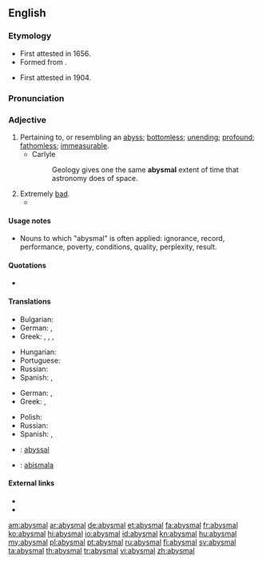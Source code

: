 ==English==

===Etymology===
* First attested in 1656.
* Formed from {{etyl|en}} {{suffix|abysm|al}}.
* {{sense|extremely bad}} First attested in 1904.

===Pronunciation===
{{a|US}} {{IPA|/ə.ˈbɪz.məl/}}

===Adjective===
{{en-adj}}

# Pertaining to, or resembling an [[abyss]]; [[bottomless]]; [[unending]]; [[profound]]; [[fathomless]]; [[immeasurable]].
#* Carlyle
#*: Geology gives one the same '''abysmal''' extent of time that astronomy does of space.
# Extremely [[bad]].
#* {{quote-news
|year=2012
|date=June 9
|author=Owen Phillips
|title=Euro 2012: Netherlands 0-1 Denmark
|work=BBC Sport
|url=http://www.bbc.co.uk/sport/0/football/18138777
|page=
|passage=Robben curled an effort against the foot of the post from the edge of the box after being gifted the ball by an '''abysmal''' clearance from keeper Stephan Andersen.}}

====Usage notes====
* Nouns to which "abysmal" is often applied: ignorance, record, performance, poverty, conditions, quality, perplexity, result.

====Quotations====
* {{seeCites}}

====Translations====
{{trans-top|pertaining to, or resembling an abyss; bottomless; unending; profound}}
* Bulgarian: {{t|bg|бездънен}}
* German: {{t-|de|abgründig}}, {{t-|de|abgrundtief}}
* Greek: {{t|el|αβυσσαλέος|m|tr=avyssaléos|sc=Grek}}, {{t|el|απύθμενος|m|tr=apýthmenos|sc=Grek}}, {{t|el|απειροβαθής|m|tr=apeirovathís|sc=Grek}}, {{t|el|άπατος|m|tr=ápatos|sc=Grek}}
{{trans-mid}}
* Hungarian: {{t-|hu|feneketlen}}
* Portuguese: {{t|pt|abismal}}
* Russian: {{t|ru|бездонный}}
* Spanish: {{t|es|abismal}}, {{t|es|insondable}}
{{trans-bottom}}

{{trans-top|extremely bad}}
* German: {{t+|de|erbärmlich}}, {{t+|de|jämmerlich}}
* Greek: {{t|el|ανεκδιήγητος|m|tr=anekdiígitos|sc=Grek}}, {{t|el|απερίγραπτος|m|tr=aperígraptos|sc=Grek}}
{{trans-mid}}
* Polish: {{t|pl|beznadziejny}}
* Russian: {{t|ru|отвратительный}}
* Spanish: {{t|es|atroz}}, {{t|es|desastroso}}
{{trans-bottom}}

{{checktrans-top}}
* {{ttbc|fr}}: [[abyssal]]
* {{ttbc|io}}: [[abismala]]
{{trans-bottom}}

====External links====
* {{R:Webster 1913}}
* {{R:Century 1911}}

[[am:abysmal]]
[[ar:abysmal]]
[[de:abysmal]]
[[et:abysmal]]
[[fa:abysmal]]
[[fr:abysmal]]
[[ko:abysmal]]
[[hi:abysmal]]
[[io:abysmal]]
[[id:abysmal]]
[[kn:abysmal]]
[[hu:abysmal]]
[[my:abysmal]]
[[pl:abysmal]]
[[pt:abysmal]]
[[ru:abysmal]]
[[fi:abysmal]]
[[sv:abysmal]]
[[ta:abysmal]]
[[th:abysmal]]
[[tr:abysmal]]
[[vi:abysmal]]
[[zh:abysmal]]